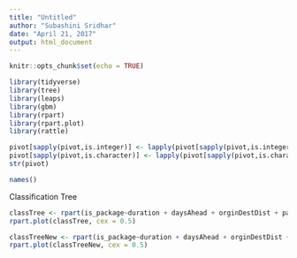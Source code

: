 ```yaml
---
title: "Untitled"
author: "Subashini Sridhar"
date: "April 21, 2017"
output: html_document
---
```


```r
knitr::opts_chunk$set(echo = TRUE)
```


```r
library(tidyverse)
library(tree)
library(leaps)
library(gbm)
library(rpart)
library(rpart.plot)
library(rattle)
```

```r
pivot[sapply(pivot,is.integer)] <- lapply(pivot[sapply(pivot,is.integer)],as.factor)
pivot[sapply(pivot,is.character)] <- lapply(pivot[sapply(pivot,is.character)],as.factor)
str(pivot)
```


```r
names()
```

Classification Tree
```r
classTree <- rpart(is_package~duration + daysAhead + orginDestDist + party_total ,data=bookingTree, method="class", control = rpart.control(cp = 0.001))
rpart.plot(classTree, cex = 0.5)

classTreeNew <- rpart(is_package~duration + daysAhead + orginDestDist + party_total ,data=bookingTreeNew, method="class", control = rpart.control(cp = 0.001))
rpart.plot(classTreeNew, cex = 0.5)
```

